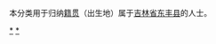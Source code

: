 {{Catnav|頁面分類|各種主題的頁面分類|依中国各省来作的分类|各地中国人|吉林人|辽源人}}
{{Catnav|頁面分類|人物|各國人物|中国人|各地中国人|吉林人|辽源人}}

本分类用于归纳[[籍贯|籍贯]]（出生地）属于[[吉林省|吉林省]][[东丰县|东丰县]]的人士。

[[Category:辽源人|*]]
[[Category:东丰县|*]]